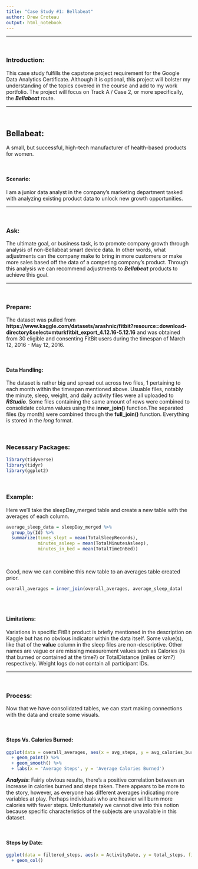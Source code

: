 ```yaml
---
title: "Case Study #1: Bellabeat"
author: Drew Croteau
output: html_notebook
---
```


***
<br>

### Introduction:
This case study fulfills the capstone project requirement for the Google Data Analytics Certificate. Although it is optional, this project will bolster my understanding of the topics covered in the course and add to my work portfolio. The project will focus on Track A / Case 2, or more specifically, the ***Bellabeat*** route.

***
<br>

## Bellabeat:
A small, but successful, high-tech manufacturer of health-based products for women.

<br>

#### Scenario:
I am a junior data analyst in the company's marketing department tasked with analyzing existing product data to unlock new growth opportunities.

***
<br>

### Ask:
The ultimate goal, or business task, is to promote company growth through analysis of non-Bellabeat smart device data. In other words, what adjustments can the company make to bring in more customers or make more sales based off the data of a competing company's product. Through this analysis we can recommend adjustments to ***Bellabeat*** products to achieve this goal.

***
<br>

### Prepare:
The dataset was pulled from **https://www.kaggle.com/datasets/arashnic/fitbit?resource=download-directory&select=mturkfitbit_export_4.12.16-5.12.16** and was obtained from 30 eligible and consenting FitBit users during the timespan of March 12, 2016 - May 12, 2016.

<br>

#### Data Handling:
The dataset is rather big and spread out across two files, 1 pertaining to each month within the timespan mentioned above. Usuable files, notably the minute, sleep, weight, and daily activity files were all uploaded to ***RStudio***. Some files containing the same amount of rows were combined to consolidate column values using the **inner_join()** function.The separated files (by month) were combined through the **full_join()** function. Everything is stored in the *long* format.

<br>

### Necessary Packages:
```r
library(tidyverse)
library(tidyr)
library(ggplot2)
```

<br>

### Example:
Here we'll take the sleepDay_merged table and create a new table with the averages of each column.
```r
average_sleep_data = sleepDay_merged %>% 
  group_by(Id) %>% 
  summarize(times_slept = mean(TotalSleepRecords),
            minutes_asleep = mean(TotalMinutesAsleep), 
            minutes_in_bed = mean(TotalTimeInBed))
```

<br>

Good, now we can combine this new table to an averages table created prior.
```r
overall_averages = inner_join(overall_averages, average_sleep_data)
  
```

<br>

#### Limitations:
Variations in specific FitBit product is briefly mentioned in the description on Kaggle but has no obvious indicator within the data itself. Some value(s), like that of the **value** column in the sleep files are non-descriptive. Other names are vague or are missing measurement values such as Calories (is that burned or contained at the time?) or TotalDistance (miles or km?) respectively. Weight logs do not contain all participant IDs.

***
<br>

### Process:
Now that we have consolidated tables, we can start making connections with the data and create some visuals.

<br>

#### Steps Vs. Calories Burned:
```r
ggplot(data = overall_averages, aes(x = avg_steps, y = avg_calories_burned)) %>%
  + geom_point() %>% 
  + geom_smooth() %>% 
  + labs(x = 'Average Steps', y = 'Average Calories Burned')
```
***Analysis***: Fairly obvious results, there's a positive correlation between an increase in calories burned and steps taken. There appears to be more to the story, however, as everyone has different averages indicating more variables at play. Perhaps individuals who are heavier will burn more calories with fewer steps. Unfortunately we cannot dive into this notion because specific characteristics of the subjects are unavailable in this dataset.

<br>

#### Steps by Date:
```r
ggplot(data = filtered_steps, aes(x = ActivityDate, y = total_steps, fill = total_steps)) %>% 
  + geom_col()
```

